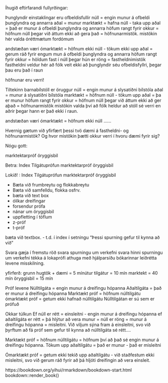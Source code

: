 Íhugið eftirfarandi fullyrðingar:

Þunglyndir einstaklingar eru ofbeldisfullir
núll = engin munur á ofbeldi þunglyndra og annarra 
aðal = munur 
marktækt = hafna núll - taka upp aðal = það er munur á ofbeldi þunglyndra og annarra 
höfum rangt fyrir okkur = höfnum núll þegar við áttum ekki að gera það = höfnunarmistök. 
mistökin hér valda óréttmætum fordómum

andstæðan væri
ómarktækt = höfnum ekki núll - tökum ekki upp aðal = gerum ráð fyrir engum mun á ofbeldi þunglyndra og annarra 
höfum rangt fyrir okkur = höldum fast í núll þegar hún er röng = fastheldnimistök
fastheldni veldur hér að fólk veit ekki að þunglyndir séu ofbeldisfyllri, þegar þau eru það í raun 

höfnunar eru verri! 


Tiltekinn barnabílstóll er öruggur
núll = engin munur á slysatíðni bílstóla 
aðal = munur á slysatíðni bílstóla
marktækt = höfnum núll - tökum upp aðal = þa er munur 
höfum rangt fyrir okkur = höfnum núll þegar við áttum ekki að ger aþað = höfnunarmistök 
mistökin valda því að fólk heldur að stóll sé verri en aðrir þegar hann er það ekki í raun. 

andstæðan væri 
ómarktækt = höfnum ekki núll ......



Hvernig gætum við yfirfært þessi tvö dæmi á fastheldni- og höfnunarmistök? Og hvor mistökin þætti okkur verri í hvoru dæmi fyrir sig?


Nógu gott: 

marktektarpróf 
öryggisbil 


Betra: 
Index 
Tilgátuprófun 
marktektarpróf 
öryggisbil 


Lokið! : 
Index 
Tilgátuprófun 
marktektarpróf 
öryggisbil 


- Bæta við frumbreytu og flokkabreytu 
- Bæta við samfelldu, flokka osfrv. 
- bæta við text box 
- ólíkar dreifingar 
- forsendur prófa 
- nánar um öryggisbil 
- uppfletting í töflum 
- z-próf 
- t-próf 

bæta við textbox. 
- t.d. í index í setningu "Þessi spurning gefur til kynna að við "


Svara gæja í fremstu röð 
svara spurningu um verkefni 
svara hinni spurningu um verkefni 
tékka á lokaprófi 
athuga með hjálparsíðu bókarinnar 
leiðrétta levene misskilning. 



yfirferð: 
grunn hugtök + dæmi = 5 mínútur 
tilgátur = 10 mín 
marktekt = 40 mín 
öryggisbil = 15 mín





Próf levene
Núlltilgáta = engin munur á dreifingu hópanna 
Aðaltilgáta = það er munur á dreifingu hópanna 
Marktækt próf = höfnum núlltilgátu 
ómarktækt próf = getum ekki hafnað núlltilgátu 
Núlltilgátan er sú sem er prófuð 

Okkar túlkun
Ef núll er rétt = einsleitni - engin munur á dreifingu hópanna 
ef aðaltilgáta er rétt = þá hlýtur að vera munur = núll er röng = munur á dreifingu hópanna = misleitni. 
Við viljum sýna fram á einsleitni, svo við þyrftum að fá próf sem gefur til kynna að núlltilgáta sé rétt.... 

Marktækt próf = höfnum núlltilgátu = höfnum því að það sé engin munur á dreifingu hópanna. Tökum upp aðaltilgátu = það er munur - það er misleitni 

Ómarktækt próf = getum ekki tekið upp aðaltilgátu - við staðfestum ekki misleitni, svo við gerum ráð fyrir að þá hljóti dreifingin að vera einsleit. 




https://bookdown.org/yihui/rmarkdown/bookdown-start.html
bookdown::render_book()


